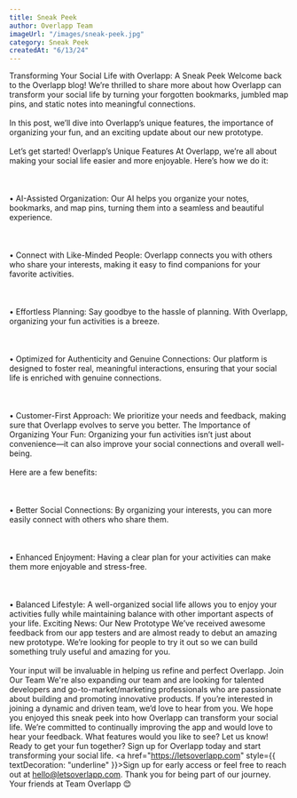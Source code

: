 ```yaml
---
title: Sneak Peek
author: Overlapp Team
imageUrl: "/images/sneak-peek.jpg"
category: Sneak Peek
createdAt: "6/13/24"
---
```


<ContentTitle>Transforming Your Social Life with Overlapp: A Sneak Peek</ContentTitle>
<ContentText>
    Welcome back to the Overlapp blog! We’re thrilled to share more about how Overlapp can transform your social life by turning your forgotten bookmarks, jumbled map pins, and static notes into
    meaningful connections.<br></br> In this post, we’ll dive into Overlapp’s unique features, the importance of organizing your fun, and an exciting update about our new prototype.<br></br> Let’s get started!
</ContentText>
<ContentTitle>Overlapp’s Unique Features</ContentTitle>
<ContentText>
    At Overlapp, we’re all about making your social life easier and more enjoyable. Here’s how we do it:<br></br>
    <br></br>• AI-Assisted Organization: Our AI helps you organize your notes, bookmarks, and map pins, turning them into a seamless and beautiful experience.<br></br>
    <br></br>• Connect with Like-Minded People: Overlapp connects you with others who share your interests, making it easy to find companions for your favorite activities.<br></br>
    <br></br> • Effortless Planning: Say goodbye to the hassle of planning. With Overlapp, organizing your fun activities is a breeze.<br></br>
    <br></br> • Optimized for Authenticity and Genuine Connections: Our platform is designed to foster real, meaningful interactions, ensuring that your social life is enriched with genuine
    connections.<br></br>
    <br></br> • Customer-First Approach: We prioritize your needs and feedback, making sure that Overlapp evolves to serve you better. The Importance of Organizing Your Fun: Organizing your fun activities
    isn’t just about convenience—it can also improve your social connections and overall well-being.<br></br> Here are a few benefits:<br></br>
    <br></br> • Better Social Connections: By organizing your interests, you can more easily connect with others who share them.<br></br>
    <br></br> • Enhanced Enjoyment: Having a clear plan for your activities can make them more enjoyable and stress-free.<br></br>
    <br></br> • Balanced Lifestyle: A well-organized social life allows you to enjoy your activities fully while maintaining balance with other important aspects of your life.
</ContentText>
<ContentTitle>Exciting News: Our New Prototype</ContentTitle>
<ContentText>
    We’ve received awesome feedback from our app testers and are almost ready to debut an amazing new prototype. We’re looking for people to try it out so we can build something truly useful and
    amazing for you.<br></br> Your input will be invaluable in helping us refine and perfect Overlapp.
</ContentText>
<ContentTitle>Join Our Team</ContentTitle>
<ContentText>
    We're also expanding our team and are looking for talented developers and go-to-market/marketing professionals who are passionate about building and promoting innovative products.
</ContentText>
<ContentText>
    If you’re interested in joining a dynamic and driven team, we’d love to hear from you. We hope you enjoyed this sneak peek into how Overlapp can transform your social life. We’re committed to
    continually improving the app and would love to hear your feedback.
</ContentText>
<ContentText>What features would you like to see? Let us know! Ready to get your fun together? Sign up for Overlapp today and start transforming your social life.</ContentText>
<ContentText>
    <a href="https://letsoverlapp.com" style={{ textDecoration: "underline" }}>Sign up</a> for early access
    or feel free to reach out at hello@letsoverlapp.com. Thank you for being part of our journey. 
</ContentText>
<ContentText>
Your friends at Team Overlapp 😊
</ContentText>
